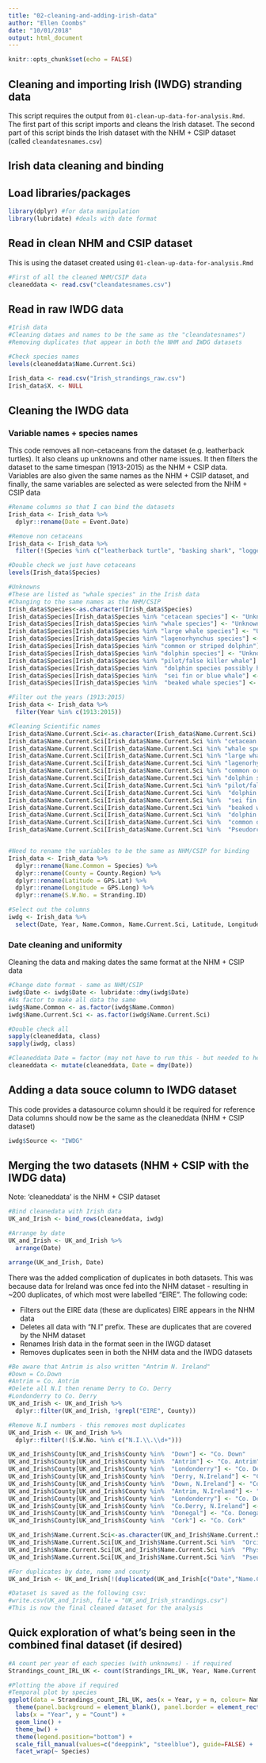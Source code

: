 ```yaml
---
title: "02-cleaning-and-adding-irish-data"
author: "Ellen Coombs"
date: "10/01/2018"
output: html_document
---
```


```r
knitr::opts_chunk$set(echo = FALSE)
```

## Cleaning and importing Irish (IWDG) stranding data 

This script requires the output from `01-clean-up-data-for-analysis.Rmd`. 
The first part of this script imports and cleans the Irish dataset. The second part of this script binds the Irish dataset with the NHM + CSIP dataset (called `cleandatesnames.csv`)

## Irish data cleaning and binding 

## Load libraries/packages 
```r
library(dplyr) #for data manipulation 
library(lubridate) #deals with date format 

```

## Read in clean NHM and CSIP dataset 
This is using the dataset created using `01-clean-up-data-for-analysis.Rmd`
```r

#First of all the cleaned NHM/CSIP data 
cleaneddata <- read.csv("cleandatesnames.csv")
```

## Read in raw IWDG data 

```r

#Irish data 
#Cleaning dataes and names to be the same as the "cleandatesnames")
#Removing duplicates that appear in both the NHM and IWDG datasets

#Check species names
levels(cleaneddata$Name.Current.Sci)

Irish_data <- read.csv("Irish_strandings_raw.csv")
Irish_data$X. <- NULL

```

## Cleaning the IWDG data 
### Variable names + species names 
This code removes all non-cetaceans from the dataset (e.g. leatherback turtles). It also cleans up unknowns and other name issues. It then filters the dataset to the same timespan (1913-2015) as the NHM + CSIP data. Variables are also given the same names as the NHM + CSIP dataset, and finally, the same variables are selected as were selected from the NHM + CSIP data 

```r

#Rename columns so that I can bind the datasets
Irish_data <- Irish_data %>%
  dplyr::rename(Date = Event.Date)

#Remove non cetaceans 
Irish_data <- Irish_data %>% 
  filter(!(Species %in% c("leatherback turtle", "basking shark", "loggerhead turtle", "Kemp's ridley turtle")))

#Double check we just have cetaceans 
levels(Irish_data$Species)

#Unknowns 
#These are listed as "whale species" in the Irish data 
#Changing to the same names as the NHM/CSIP
Irish_data$Species<-as.character(Irish_data$Species)
Irish_data$Species[Irish_data$Species %in% "cetacean species"] <- "Unknown" 
Irish_data$Species[Irish_data$Species %in% "whale species"] <- "Unknown" 
Irish_data$Species[Irish_data$Species %in% "large whale species"] <- "Unknown" 
Irish_data$Species[Irish_data$Species %in% "lagenorhynchus species"] <- "Unknown delphinid" 
Irish_data$Species[Irish_data$Species %in% "common or striped dolphin"] <- "Unknown delphinid" 
Irish_data$Species[Irish_data$Species %in% "dolphin species"] <- "Unknown delphinid" 
Irish_data$Species[Irish_data$Species %in% "pilot/false killer whale"] <- "Unknown odontocete" 
Irish_data$Species[Irish_data$Species %in%  "dolphin species possibly harbour porpoise"] <- "Unknown"
Irish_data$Species[Irish_data$Species %in%  "sei fin or blue whale"] <- "Unknown mysticete" 
Irish_data$Species[Irish_data$Species %in%  "beaked whale species"] <- "Unknown odontocete"

#Filter out the years (1913:2015)
Irish_data <- Irish_data %>%
  filter(Year %in% c(1913:2015))

#Cleaning Scientific names 
Irish_data$Name.Current.Sci<-as.character(Irish_data$Name.Current.Sci)
Irish_data$Name.Current.Sci[Irish_data$Name.Current.Sci %in% "cetacean species"] <- "Unknown" 
Irish_data$Name.Current.Sci[Irish_data$Name.Current.Sci %in% "whale species"] <- "Unknown" 
Irish_data$Name.Current.Sci[Irish_data$Name.Current.Sci %in% "large whale species"] <- "Unknown" 
Irish_data$Name.Current.Sci[Irish_data$Name.Current.Sci %in% "lagenorhynchus species"] <- "Unknown delphinid" 
Irish_data$Name.Current.Sci[Irish_data$Name.Current.Sci %in% "common or striped dolphin"] <- "Unknown delphinid" 
Irish_data$Name.Current.Sci[Irish_data$Name.Current.Sci %in% "dolphin species"] <- "Unknown delphinid" 
Irish_data$Name.Current.Sci[Irish_data$Name.Current.Sci %in% "pilot/false killer whale"] <- "Unknown odontocete" 
Irish_data$Name.Current.Sci[Irish_data$Name.Current.Sci %in%  "dolphin species possibly harbour porpoise"] <- "Unknown"
Irish_data$Name.Current.Sci[Irish_data$Name.Current.Sci %in%  "sei fin or blue whale"] <- "Unknown mysticete" 
Irish_data$Name.Current.Sci[Irish_data$Name.Current.Sci %in%  "beaked whale species"] <- "Unknown odontocete"
Irish_data$Name.Current.Sci[Irish_data$Name.Current.Sci %in%  "dolphin species possibly Phocoena phocoena"] <- "Unknown"
Irish_data$Name.Current.Sci[Irish_data$Name.Current.Sci %in%  "common or Stenella coeruleoalba"] <- "Unknown delphinid"
Irish_data$Name.Current.Sci[Irish_data$Name.Current.Sci %in%  "Pseudorca crassidens "] <- "Pseudorca crassidens"


#Need to rename the variables to be the same as NHM/CSIP for binding
Irish_data <- Irish_data %>% 
  dplyr::rename(Name.Common = Species) %>%
  dplyr::rename(County = County.Region) %>%
  dplyr::rename(Latitude = GPS.Lat) %>%
  dplyr::rename(Longitude = GPS.Long) %>%
  dplyr::rename(S.W.No. = Stranding.ID)

#Select out the columns
iwdg <- Irish_data %>%
  select(Date, Year, Name.Common, Name.Current.Sci, Latitude, Longitude, County, S.W.No.)

```

### Date cleaning and uniformity 
Cleaning the data and making dates the same format at the NHM + CSIP data
```r
#Change date format - same as NHM/CSIP
iwdg$Date <- iwdg$Date <- lubridate::dmy(iwdg$Date)
#As factor to make all data the same 
iwdg$Name.Common <- as.factor(iwdg$Name.Common)
iwdg$Name.Current.Sci <- as.factor(iwdg$Name.Current.Sci)

#Double check all 
sapply(cleaneddata, class)
sapply(iwdg, class)

#Cleaneddata Date = factor (may not have to run this - but needed to here)
cleaneddata <- mutate(cleaneddata, Date = dmy(Date))
```

## Adding a data souce column to IWDG dataset 
This code provides a datasource column should it be required for reference
Data columns should now be the same as the cleaneddata (NHM + CSIP dataset)
```r
iwdg$Source <- "IWDG"

```

## Merging the two datasets (NHM + CSIP with the IWDG data)
Note: 'cleaneddata' is the NHM + CSIP dataset
```r
#Bind cleanedata with Irish data 
UK_and_Irish <- bind_rows(cleaneddata, iwdg)

#Arrange by date 
UK_and_Irish <- UK_and_Irish %>%
  arrange(Date)

arrange(UK_and_Irish, Date)
```


There was the added complication of duplicates in both datasets. This was because data for Ireland was once fed into the NHM dataset - resulting in ~200 duplicates, of which most were labelled "EIRE". The following code: 

- Filters out the EIRE data (these are duplicates) EIRE appears in the NHM data 
- Deletes all data with "N.I" prefix. These are duplicates that are covered by the NHM dataset 
- Renames Irish data in the format seen in the IWGD dataset 
- Removes duplicates seen in both the NHM data and the IWDG datasets 

```r
#Be aware that Antrim is also written "Antrim N. Ireland"
#Down = Co.Down 
#Antrim = Co. Antrim 
#Delete all N.I then rename Derry to Co. Derry 
#Londonderry to Co. Derry 
UK_and_Irish <- UK_and_Irish %>% 
  dplyr::filter(UK_and_Irish, !grepl("EIRE", County))

#Remove N.I numbers - this removes most duplicates 
UK_and_Irish <- UK_and_Irish %>% 
  dplyr::filter(!(S.W.No. %in% c("N.I.\\.\\d+")))

UK_and_Irish$County[UK_and_Irish$County %in%  "Down"] <- "Co. Down"
UK_and_Irish$County[UK_and_Irish$County %in%  "Antrim"] <- "Co. Antrim"
UK_and_Irish$County[UK_and_Irish$County %in%  "Londonderry"] <- "Co. Derry"
UK_and_Irish$County[UK_and_Irish$County %in%  "Derry, N.Ireland"] <- "Co. Derry"
UK_and_Irish$County[UK_and_Irish$County %in%  "Down, N.Ireland"] <- "Co. Down"
UK_and_Irish$County[UK_and_Irish$County %in%  "Antrim, N.Ireland"] <- "Co. Antrim"
UK_and_Irish$County[UK_and_Irish$County %in%  "Londonderry"] <- "Co. Derry"
UK_and_Irish$County[UK_and_Irish$County %in%  "Co.Derry, N.Ireland"] <- "Co. Derry"
UK_and_Irish$County[UK_and_Irish$County %in%  "Donegal"] <- "Co. Donegal"
UK_and_Irish$County[UK_and_Irish$County %in%  "Cork"] <- "Co. Cork"

UK_and_Irish$Name.Current.Sci<-as.character(UK_and_Irish$Name.Current.Sci) 
UK_and_Irish$Name.Current.Sci[UK_and_Irish$Name.Current.Sci %in%  "Orcinus orca "] <- "Orcinus orca"
UK_and_Irish$Name.Current.Sci[UK_and_Irish$Name.Current.Sci %in%  "Physeter macrocephalus "] <- "Physeter macrocephalus"
UK_and_Irish$Name.Current.Sci[UK_and_Irish$Name.Current.Sci %in%  "Pseudorca crassidens "] <- "Pseudorca crassidens"

#For duplicates by date, name and county 
UK_and_Irish <- UK_and_Irish[!(duplicated(UK_and_Irish[c("Date","Name.Current.Sci", "County")]) | duplicated(UK_and_Irish[c("Date","Name.Current.Sci", "County")], fromLast = TRUE)), ]

#Dataset is saved as the following csv: 
#write.csv(UK_and_Irish, file = "UK_and_Irish_strandings.csv")
#This is now the final cleaned dataset for the analysis
```


## Quick exploration of what's being seen in the combined final dataset (if desired)
```r
#A count per year of each species (with unknowns) - if required 
Strandings_count_IRL_UK <- count(Strandings_IRL_UK, Year, Name.Current.Sci)

#Plotting the above if required 
#Temporal plot by species 
ggplot(data = Strandings_count_IRL_UK, aes(x = Year, y = n, colour= Name.Current.Sci))+
  theme(panel.background = element_blank(), panel.border = element_rect(colour = "grey40", fill = NA)) +
  labs(x = "Year", y = "Count") +
  geom_line() +
  theme_bw() + 
  theme(legend.position="bottom") +
  scale_fill_manual(values=c("deeppink", "steelblue"), guide=FALSE) + 
  facet_wrap(~ Species)   

```

